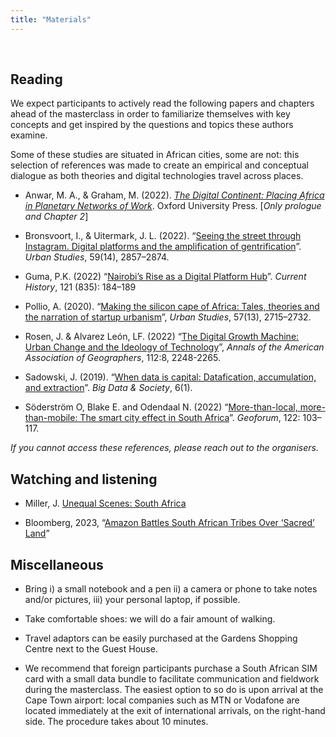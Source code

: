 ---
title: "Materials"
---

<br>



## Reading

We expect participants to actively read the following papers and chapters ahead of the masterclass in order to familiarize themselves with key concepts and get inspired by the questions and topics these authors examine. 

Some of these studies are situated in African cities, some are not: this selection of references was made to create an empirical and conceptual dialogue as both theories and digital technologies travel across places.


- Anwar, M. A., & Graham, M. (2022). *[The Digital Continent: Placing Africa in Planetary Networks of Work](https://library.oapen.org/handle/20.500.12657/52606)*. Oxford University Press. [*Only prologue and Chapter 2*]

- Bronsvoort, I., & Uitermark, J. L. (2022). "[Seeing the street through Instagram. Digital platforms and the amplification of gentrification](https://journals.sagepub.com/doi/full/10.1177/00420980211046539)". *Urban Studies*, 59(14), 2857–2874.

- Guma, P.K. (2022) "[Nairobi’s Rise as a Digital Platform Hub](https://doi.org/10.1525/curh.2022.121.835.184)". *Current History*, 121 (835): 184–189

<!-- - Guma, P.K. (2020). "[Incompleteness of urban infrastructures in transition: Scenarios from the mobile age in Nairobi](https://journals.sagepub.com/doi/pdf/10.1177/0306312720927088). *Social Studies of Science*, 50(5), pp.728-750. -->

<!-- - Guma P.K. &  Wiig, A. (2022) "[Smartness Beyond the Network: Water ATMs and Disruptions from below in Mathare Valley, Nairobi](https://www.tandfonline.com/doi/full/10.1080/10630732.2022.2037180)", *Journal of Urban Technology*, 29:4, 41-61. -->

<!-- -  Guermond, V. (2022) "[Whose money? Digital remittances, mobile money and fintech in Ghana](https://www.tandfonline.com/doi/full/10.1080/17530350.2021.2018347?src=recsys), *Journal of Cultural Economy*, 15:4, 436-451. -->

<!-- - Pollio A. & Cirolia, L. (2022) "[Fintech urbanism in the startup capital of Africa](https://www.tandfonline.com/doi/full/10.1080/17530350.2022.2058058)", *Journal of Cultural Economy*, 15:4, 508-523. -->


-  Pollio, A. (2020). "[Making the silicon cape of Africa: Tales, theories and the narration of startup urbanism](https://doi.org/10.1177/0042098019884275)", *Urban Studies*, 57(13), 2715--2732.

- Rosen, J. & Alvarez León, LF. (2022) "[The Digital Growth Machine: Urban Change and the Ideology of Technology](https://www.tandfonline.com/doi/full/10.1080/24694452.2022.2052008)", *Annals of the American Association of Geographers*, 112:8, 2248-2265.

- Sadowski, J. (2019). "[When data is capital: Datafication, accumulation, and          extraction](https://doi.org/10.1177/2053951718820549)". *Big Data & Society*, 6(1). 

- Söderström O, Blake E. and Odendaal N. (2022) "[More-than-local, more-than-mobile: The smart city effect in South Africa](https://www.sciencedirect.com/science/article/pii/S0016718521000919)". *Geoforum*, 122: 103–117.


*If you cannot access these references, please reach out to the organisers.*

## Watching and listening

-   Miller, J. [Unequal Scenes: South Africa](https://unequalscenes.com/south-africa)

- Bloomberg, 2023, "[Amazon Battles South African Tribes Over ‘Sacred’ Land](https://www.bloomberg.com/news/videos/2022-12-15/amazon-battles-south-african-tribes-over-sacred-land-video)"



## Miscellaneous

-   Bring i) a small notebook and a pen ii) a camera or phone to take notes and/or pictures, iii) your personal laptop, if possible.

-   Take comfortable shoes: we will do a fair amount of walking.

-   Travel adaptors can be easily purchased at the Gardens Shopping Centre next to the Guest House.

-   We recommend that foreign participants purchase a South African SIM card with a small data bundle to facilitate communication and fieldwork during the masterclass. The easiest option to so do is upon arrival at the Cape Town airport: local companies such as MTN or Vodafone are located immediately at the exit of international arrivals, on the right-hand side. The procedure takes about 10 minutes.


